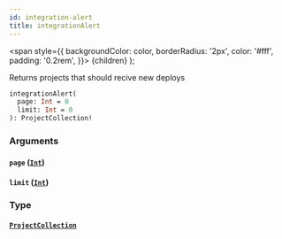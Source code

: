 ```yaml
---
id: integration-alert
title: integrationAlert
---
```


<span
style={{
      backgroundColor: color,
      borderRadius: '2px',
      color: '#fff',
      padding: '0.2rem',
    }}>
{children}
</span>
);

Returns projects that should recive new deploys

```graphql
integrationAlert(
  page: Int = 0
  limit: Int = 0
): ProjectCollection!

```

### Arguments

#### `page` ([`Int`](/api/scalars/int))

#### `limit` ([`Int`](/api/scalars/int))

### Type

#### [`ProjectCollection`](/api/objects/project-collection)
